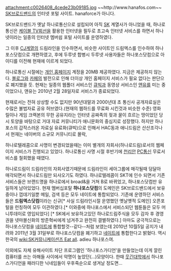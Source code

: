 attachment:c0026408_4cede23b09185.jpg
~~http://www.hanafos.com~~
[[SK브로드밴드]]의 인터넷 포털 사이트. hanaforce가 아니다. 

SK브로드밴드가 옛날 하나로통신으로 설립되어 아직 [[SK]] 계열사가 아니었을 때, 하나로통신은 [[케이블 TV]]회선을 활용한 인터넷을 필두로 초고속 인터넷 서비스를 하면서 하나넷이라는 일종의 인터넷 멤버쉽 포털 사이트를 운영하였다.

그 이후 [[CJ]]계열의 드림라인을 인수하면서, 비슷한 사이트인 드림엑스를 인수하여 하나포스닷컴으로 개편하였고, 후에 두루넷 합병시 두루넷 사용자들은 하나포스닷컴으로 아이디를 이전해 현재에 이르게 되었다.

하나로통신 시절에는 [[개인 홈페이지]] 계정을 20MB 제공하였다. 지금은 제공하지 않는다. [[블로그]]와 [[카페]]의 발전으로 인해 더이상 개인 홈페이지 서비스가 필요 없다는 판단으로 폐지했을 듯.
현재는 일종의 웹폴더 서비스인 [[큐빅]]과 동영상 서비스인 [[앤유]]를 미는 중이었으나, 앤유는 2010년 2월 28일자로 서비스가 종료되었다.

현재로서는 전혀 상상할 수도 없지만 90년대말과 2000년대 초 통신사 공개자료실은 수많은 불법자료 공유 허브였다.(현재의 웹하드를 무료화 시킨것과 비슷한 수준) 영화 릴이나 게임 크랙본의 무한 공유지라는 인터넷 공짜족의 젖과 꿀이 흐르는 땅이었던 당시 토양을 바탕으로 거대 자료 커뮤니티가 애니문화의 중심지로 성장했다.
하지만 하나포스의 갑작스러온 자료실 유료화(큐빅)으로 인해서 HAC동과 애니드림은 산산조각나서 현재는 네이버의 소규모 커뮤니티로 몰락,

하나로텔레콤으로 사명이 변경되었을때는 이미 별개의 자회사(하나로드림)로서의 웹페이지 서비스가 진행되고 있었다. 하나로통신 사명 시절 후반기에 [[천리안]] [[PC통신]] 무료서비스를 철회했을 때였다.

하나로드림이 드림라인의 자회사였기때문에 드림라인이 세아그룹에 매각될때 덩달아 매각되면서 하나로드림만 되사오기도 하였다. 하나로텔레콤이 SKT에 인수 되면서 기존 서비스들은 브랜드명을 하나로에서 broad&을 거쳐 B로 바뀌었고, 하나포스닷컴만 유일하게 남아있었다. 
현재 멤버십포탈 '''하나포스닷컴'''의 도메인은 SK브로드밴드에서 보유중이나 껍데기일뿐 메일, 검색 등은 모두 네이트에 통합되었다. 기존에 운영하던 서비스들은 '''드림엑스닷컴'''이라는 신규[* 사실 드림라인시절 운영했던 옛날옛적 도메인] 오픈포털을 런칭하여 모두 이관하였다.[* 이와중에 하나포스에서 서비스되던 웹툰들은 모두 머니투데이로 영입되었다] [* SK에서 보유하고있던 하나로드림주식을 모두 감자 후 경영권을 넷마블신화의 방준혁씨에게 넘겨주고 완전히 결별하였다.]
아마도 궁극적으로는 하나포스닷컴을 [[네이트]]에 통합할것--같다--처럼 보였는데 2010년 10월5일 공지가 내려와 2011년 3월 31일부로 하나포스닷컴을 폐기하고 [[네이트]]에 통합한다고 밝혔다. 역시 한국의 [[wiki:SK커뮤니케이션즈 Eat all]]. adieu 하나포스여. 

이외에도 자체 유해사이트 차단 프로그램인 '하나포스가디언'을 만들었는데 이게 깔린 컴퓨터를 쓰는 아해들 사이에서 악명이 높았던(...)모양이다. 한때 [[웃긴대학]]에서 하나포스가디언을 패러디한 닉네임들이 우후죽순으로 생겨날 정도면... 
